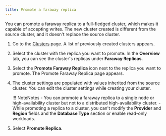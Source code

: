 ```yaml
---
title: Promote a faraway replica
---
```


You can promote a faraway replica to a full-fledged cluster, which makes it capable of accepting writes. The new cluster created is different from the source cluster, and it doesn't replace the source cluster.

1. Go to the [Clusters](https://portal.biganimal.com/clusters) page. A list of previously created clusters appears.

1. Select the cluster with the replica you want to promote. In the **Overview** tab, you can see the cluster's replicas under **Faraway Replicas**.

1. Select the **Promote Faraway Replica** icon next to the replica you want to promote. The Promote Faraway Replica page appears. 

1. The cluster settings are populated with values inherited from the source cluster. You can edit the cluster settings while creating your cluster. 

   !!! NoteNotes
       - You can promote a faraway replica to a single node or high-availability cluster but not to a distributed high-availability cluster. 
       - While promoting a replica to a cluster, you can't modify the **Provider** and **Region** fields and the **Database Type** section or enable read-only workloads.

1. Select **Promote Replica**. 